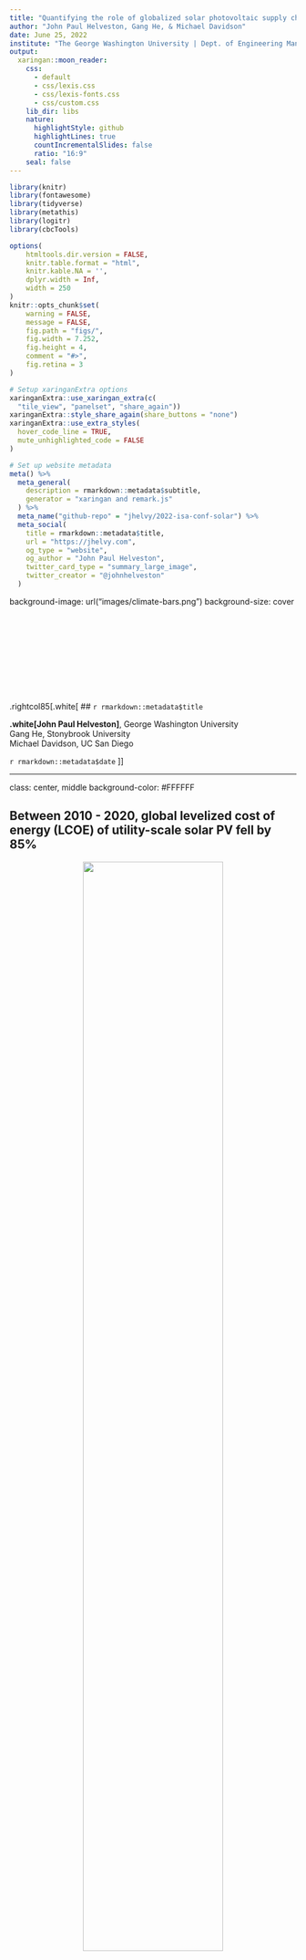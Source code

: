 ```yaml
---
title: "Quantifying the role of globalized solar photovoltaic supply chains in reaching climate targets"
author: "John Paul Helveston, Gang He, & Michael Davidson"
date: June 25, 2022
institute: "The George Washington University | Dept. of Engineering Management and Systems Engineering"
output:
  xaringan::moon_reader:
    css:
      - default
      - css/lexis.css
      - css/lexis-fonts.css
      - css/custom.css
    lib_dir: libs
    nature:
      highlightStyle: github
      highlightLines: true
      countIncrementalSlides: false
      ratio: "16:9"
    seal: false
---
```


```r
library(knitr)
library(fontawesome)
library(tidyverse)
library(metathis)
library(logitr)
library(cbcTools)

options(
    htmltools.dir.version = FALSE,
    knitr.table.format = "html",
    knitr.kable.NA = '',
    dplyr.width = Inf,
    width = 250
)
knitr::opts_chunk$set(
    warning = FALSE,
    message = FALSE,
    fig.path = "figs/",
    fig.width = 7.252,
    fig.height = 4,
    comment = "#>",
    fig.retina = 3
)

# Setup xaringanExtra options
xaringanExtra::use_xaringan_extra(c(
  "tile_view", "panelset", "share_again"))
xaringanExtra::style_share_again(share_buttons = "none")
xaringanExtra::use_extra_styles(
  hover_code_line = TRUE,
  mute_unhighlighted_code = FALSE
)

# Set up website metadata
meta() %>%
  meta_general(
    description = rmarkdown::metadata$subtitle,
    generator = "xaringan and remark.js"
  ) %>%
  meta_name("github-repo" = "jhelvy/2022-isa-conf-solar") %>%
  meta_social(
    title = rmarkdown::metadata$title,
    url = "https://jhelvy.com",
    og_type = "website",
    og_author = "John Paul Helveston",
    twitter_card_type = "summary_large_image",
    twitter_creator = "@johnhelveston"
  )
```

background-image: url("images/climate-bars.png")
background-size: cover

<br><br><br><br><br><br><br><br><br>
.rightcol85[.white[
## `r rmarkdown::metadata$title`

**.white[John Paul Helveston]**, George Washington University<br>
Gang He, Stonybrook University<br>
Michael Davidson, UC San Diego

`r rmarkdown::metadata$date`
]]

---

class: center, middle
background-color: #FFFFFF

## Between 2010 - 2020, global levelized cost of energy (LCOE) of utility-scale solar PV fell by 85%

<center>
<img src="images/cost-world.png" width=70%>
</center>

---

class: center, middle
background-color: #FFFFFF

## China's "gift to the world"

<center>
<img src="images/pv-production.png" width=60%>
</center>

---

class: center, middle
background-color: #FFFFFF

## China's "gift to the world"

.leftcol60[
<center>
<img src="images/pv-production.png" width=100%>
</center>
]

.rightcol40[
China comprises ~70% of global PV manufacturing

.left[
**Response**: 

- US and EU tariffs on imported Chinese PV panels
- June 2022: Biden invokes the Defense Production Act to accelerate US PV manufacturing
]]

---

# .center[Same tensions in every low-carbon technology]

## .center[China is manufacturing leader in almost every sector]

.font120[
Technology | Scale
----|------
Solar Panels | From 1% to 70% (2001 - 2019)
Wind Turbines | 1/3 of global supply (2020)
Electric Vehicles | 51% of global sales (2021)
Lithium-ion Batteries | 70% of global production (76% by 2025)
Nuclear Reactors | From 45 to 88 plants by 2030
]

---

class: middle 

## **Title**:<br>`r rmarkdown::metadata$title`

<br>

## **Translation**:<br>What's the cost of national versus global supply chains?

???

Restricting the free flow of capital, talent, and innovation 

Localizing benefits in terms of growth, employment, and trade surpluses

---

background-color: #FFFFFF

## .center[Learning curve model]

<center>
<img src="images/learning-curve.png" width=65%>
</center>

---

background-color: #FFFFFF

## .center[Learning curve model]

.leftcol60[

<center>
<img src="images/learning-curve.png" width=100%>
</center>

]

.rightcol40[

In context of solar PV:

- X: Cumulative installed cap.
- Y: = Price per kW

<br>

Log transformation:

$$\ln Y = \ln a + b \ln X$$

]

---

## Two-factor learning curve model:

<br>

## $$\ln p_{it} = \ln \alpha_i + \beta_i \ln q_{t} + \gamma_i \ln s_{t} + \varepsilon_{it}$$

<br>

## price ($ / kW) = intercept + installed capacity + silicon price

## for country _i_ and year _t_

---

## Two-factor learning curve model:

<br>

## $$\ln p_{it} = \ln \alpha_i + \beta_i \ln q_{t} + \gamma_i \ln s_{t} + \varepsilon_{it}$$

<br>

## Learning rate:

## $$L_i = 1 - 2^{\beta_i}$$

---

class: middle

## .center[Data Sources]
 
Country | Data | Source
--------|-----|----------------
Global | Installed PV capacity and prices | International Renewable Energy Agency (IRENA)
U.S. | Installed capacity | Solar Energy Industries Association (SEIA)
U.S. | Module prices  | Lawrence Berkeley National Laboratory (LBNL) & National Renewable Energy Laboratory (NREL)
China | Installed capacity & module prices | Energy Research Institute (ERI) & China Photovoltaic Industry Association
Germany | Installed capacity | IRENA
Germany | Module prices | Fraunhofer ISE50

All prices are in $2020 USD<br>(inflation adjustments from IMF, exchange rates from Federal Reserve Bank)

---

## Model results

|                                     | United States        | China                | Germany              |
| ----------------------------------- | -------------------- | -------------------- | -------------------- |
|                                     | Est. (Std. Err.)     | Est. (Std. Err.)     | Est. (Std. Err.)     |
| (Intercept)                         | 15 (1.04)\*\*\*      | 18 (1.58)\*\*\*      | 12 (0.96)\*\*\*      |
| log(cum\_capacity\_kw)              | \-0.44 (0.045)\*\*\* | \-0.57 (0.070)\*\*\* | \-0.33 (0.042)\*\*\* |
| log(price\_si)                      | 0.15 (0.058)\*       | 0.23 (0.079)         | 0.21 (0.054)         |

## Learning rates: $L_i = 1 - 2^{\beta_i}$

- U.S.: 26%
- China: 33%
- Germany: 20%

---

class: center, middle
background-color: #FFFFFF

## U.S.: 26%; China: 33%; Germany: 20%
 
<center>
<img src="images/cost_historical_global_plot.png" width=100%>
</center>

---

## .center["National Markets" Counterfactual Scenario]

**Assumption**: learning-related price decreases in country _i_ in year _t_ are derived from incrementally more nationally-installed PV capacity

## $$q_t - q_{t-1} = (q_{it} - q_{it-1}) + (1 - \lambda_t) (q_{jt} - q_{jt - 1})$$

## $(q_{it} - q_{it-1})$: Amount installed in country _i_
## $(q_{jt} - q_{jt-1})$: Amount installed in all other countries

---

class: center

## $$q_t - q_{t-1} = (q_{it} - q_{it-1}) + (1 - \lambda_t) (q_{jt} - q_{jt - 1})$$

<br>

.leftcol[

## **Global markets**

$\lambda_t = 0$ 

Capacity from all countries

$$(q_{it} - q_{it-1}) + (q_{jt} - q_{jt - 1})$$

]

.rightcol[

## **National markets**

$\lambda_t = 1$

Capacity only from country _i_

$$(q_{it} - q_{it-1})$$

<br>

$\lambda_t$ -> 1 over 10-year period

]

---

class: middle
background-color: #FFFFFF

<center>
<img src="images/cost-historical.png" width=100%>
</center>

**Higher prices in 2020**:

- 54% higher in China ($387 versus $250 per kW)
- 83% in higher Germany ($652 versus $357 per kW)
- 107% higher in the U.S. ($877 versus $424 per kW)

---

class: middle, center
background-color: #FFFFFF

## **Total Savings: $67 billion ($50 - $84 billion)**

<center>
<img src="images/savings-historical.png" width=100%>
</center>

---

class: inverse, middle, center

# Future projections

---

class: center, middle

## Two future projection scenarios out to 2030

.leftcol[

#### National Trends (NT)

| Country | 2030 Target (GW) | Implied CAGR |
| ------- | ---------------- | ------------ |
| U.S.    | 295              | 12%          |
| China   | 750              | 12%          |
| Germany | 103              | 7%           |
| World   | 2,115            | 11%          |

]

.rightcol[

#### Sustainable Development (SD)

| Country | 2030 Target (GW) | Implied CAGR |
| ------- | ---------------- | ------------ |
| U.S.    | 628              | 21%          |
| China   | 1,106            | 17%          |
| Germany | 147              | 11%          |
| World   | 3,125            | 16%          |

(Sustainable Development Scenario in the 2020 IEA World Energy Outlook)

]

---

background-color: #FFFFFF

<center>
<img src="images/cost-proj.png" width=100%>
</center>

---

## .center[Higher prices in 2030]

.leftcol[

#### .center[National Trends (NT)]

.center[**~20% higher in each country**]

- China: $162 versus $135 per kW
- Germany: $298 versus $251 per kW
- U.S.: $320 versus $262 per kW

]

.rightcol[

#### .center[Sustainable Development (SD)]

.center[**~25% higher in each country**]

- China: $136 versus $108 per kW
- Germany: $276 versus $221 per kW
- U.S.: $276 versus $221 per kW

]

<br>

For comparison, NREL's 2021 Annual Technology Baseline report predicts $170, $190, and $320 / kW by 2030 in advanced, moderate, and conservative improvement scenarios.

---

class: middle, center, inverse

# Sensitivity analysis app

## https://jhelvy.shinyapps.io/solar-learning-2021/

---

class: inverse 
background-image: url("images/climate-bars.png")
background-size: cover

<br><br><br><br><br><br><br><br><br><br>
# Thanks!

### Slides:

### https://github.com/jhelvy/2022-isa-conf-solar

.footer-large[.white[
.right[
@johnhelveston `r fa(name = "twitter", fill = "white")`<br>
@jhelvy `r fa(name = "github", fill = "white")`<br>
@jhelvy `r fa(name = "weixin", fill = "white")`<br>
jhelvy.com `r fa(name = "link", fill = "white")`<br>
jph@gwu.edu `r fa(name = "paper-plane", fill = "white")`
]]]

---

class: center, middle, inverse 

# Extra slides

---

<center>
<img src="images/savings-proj.png" width=100%>
</center>
